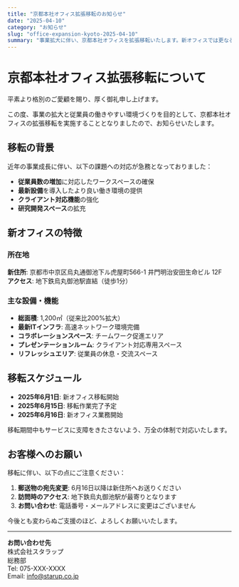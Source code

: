 ```yaml
---
title: "京都本社オフィス拡張移転のお知らせ"
date: "2025-04-10"
category: "お知らせ"
slug: "office-expansion-kyoto-2025-04-10"
summary: "事業拡大に伴い、京都本社オフィスを拡張移転いたします。新オフィスでは更なる働きやすい環境を提供し、イノベーション創出を加速させます。"
---
```


# 京都本社オフィス拡張移転について

平素より格別のご愛顧を賜り、厚く御礼申し上げます。

この度、事業の拡大と従業員の働きやすい環境づくりを目的として、京都本社オフィスの拡張移転を実施することとなりましたので、お知らせいたします。

## 移転の背景

近年の事業成長に伴い、以下の課題への対応が急務となっておりました：

- **従業員数の増加**に対応したワークスペースの確保
- **最新設備**を導入したより良い働き環境の提供
- **クライアント対応機能**の強化
- **研究開発スペース**の拡充

## 新オフィスの特徴

### 所在地
**新住所**: 京都市中京区烏丸通御池下ル虎屋町566-1 井門明治安田生命ビル 12F  
**アクセス**: 地下鉄烏丸御池駅直結（徒歩1分）

### 主な設備・機能
- **総面積**: 1,200㎡（従来比200%拡大）
- **最新ITインフラ**: 高速ネットワーク環境完備
- **コラボレーションスペース**: チームワーク促進エリア
- **プレゼンテーションルーム**: クライアント対応専用スペース
- **リフレッシュエリア**: 従業員の休息・交流スペース

## 移転スケジュール

- **2025年6月1日**: 新オフィス移転開始
- **2025年6月15日**: 移転作業完了予定
- **2025年6月16日**: 新オフィス業務開始

移転期間中もサービスに支障をきたさないよう、万全の体制で対応いたします。

## お客様へのお願い

移転に伴い、以下の点にご注意ください：

1. **郵送物の宛先変更**: 6月16日以降は新住所へお送りください
2. **訪問時のアクセス**: 地下鉄烏丸御池駅が最寄りとなります
3. **お問い合わせ**: 電話番号・メールアドレスに変更はございません

今後とも変わらぬご支援のほど、よろしくお願いいたします。

---

**お問い合わせ先**  
株式会社スタラップ  
総務部  
Tel: 075-XXX-XXXX  
Email: info@starup.co.jp